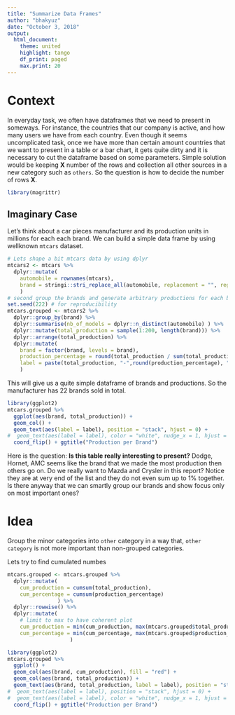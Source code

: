 ```yaml
---
title: "Summarize Data Frames"
author: "bhakyuz"
date: "October 3, 2018"
output: 
  html_document:
    theme: united
    highlight: tango
    df_print: paged
    max.print: 20
---
```


# Context
In everyday task, we often have dataframes that we need to present in someways. For instance, the countries that our company is active, and how many users we have from each country. Even though it seems uncomplicated task, once we have more than certain amount countries that we want to present in a table or a bar chart, it gets quite dirty and it is necessary to cut the dataframe based on some parameters. Simple solution would be keeping **X** number of the rows and collection all other sources in a new category such as `others`. So the question is how to decide the number of rows **X**.

```r
library(magrittr)
```

## Imaginary Case
Let's think about a car pieces manufacturer and its production units in millions for each each brand. We can build a simple data frame by using wellknown `mtcars` dataset.

```r
# Lets shape a bit mtcars data by using dplyr
mtcars2 <- mtcars %>%
  dplyr::mutate(
    automobile = rownames(mtcars),
    brand = stringi::stri_replace_all(automobile, replacement = "", regex = " .*")
    )
# second group the brands and generate arbitrary productions for each brand
set.seed(222) # for reproducibility
mtcars.grouped <- mtcars2 %>%
  dplyr::group_by(brand) %>%
  dplyr::summarise(nb_of_models = dplyr::n_distinct(automobile) ) %>%
  dplyr::mutate(total_production = sample(1:200, length(brand))) %>%
  dplyr::arrange(total_production) %>%
  dplyr::mutate(
    brand = factor(brand, levels = brand),
    production_percentage = round(total_production / sum(total_production) * 100, 1),
    label = paste(total_production, "-",round(production_percentage), "%", sep = "")
    )
```

This will give us a quite simple dataframe of brands and productions. So the manufacturer has 22 brands sold in total. 
```r
library(ggplot2)
mtcars.grouped %>% 
  ggplot(aes(brand, total_production)) + 
  geom_col() +
  geom_text(aes(label = label), position = "stack", hjust = 0) +
#  geom_text(aes(label = label), color = "white", nudge_x = 1, hjust = "outward") +
  coord_flip() + ggtitle("Production per Brand")

```

Here is the question: **Is this table really interesting to present?**
Dodge, Hornet, AMC seems like the brand that we made the most production then others go on. Do we really want to Mazda and Crysler in this report? Notice they are at very end of the list and they do not even sum up to 1% together. Is there anyway that we can smartly group our brands and show focus only on most important ones? 

# Idea
Group the minor categories into `other` category in a way that, `other category` is not more important than non-grouped categories.  

Lets try to find cumulated numbes
```r
mtcars.grouped <- mtcars.grouped %>%
  dplyr::mutate(
    cum_production = cumsum(total_production),
    cum_percentage = cumsum(production_percentage) 
                ) %>%
  dplyr::rowwise() %>%
  dplyr::mutate(
    # limit to max to have coherent plot
    cum_production = min(cum_production, max(mtcars.grouped$total_production)),
    cum_percentage = min(cum_percentage, max(mtcars.grouped$production_percentage))
                    )
```

```r
library(ggplot2)
mtcars.grouped %>% 
  ggplot() + 
  geom_col(aes(brand, cum_production), fill = "red") +
  geom_col(aes(brand, total_production)) +
  geom_text(aes(brand, total_production, label = label), position = "stack", hjust = 0) +
#  geom_text(aes(label = label), position = "stack", hjust = 0) +
#  geom_text(aes(label = label), color = "white", nudge_x = 1, hjust = "outward") +
  coord_flip() + ggtitle("Production per Brand")

```

